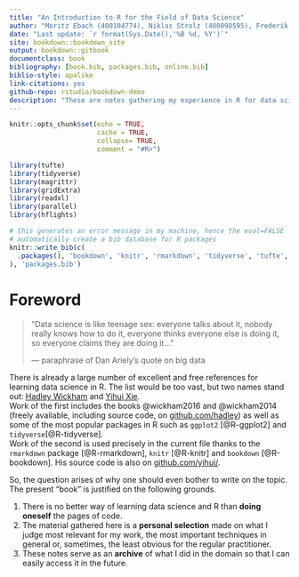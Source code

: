 ```yaml
--- 
title: "An Introduction to R for the Field of Data Science"
author: "Moritz Ebach (400104774), Niklas Strolz (400098595), Frederik Miebach (KOWH116385)"
date: "Last update: `r format(Sys.Date(),'%B %d, %Y')`"
site: bookdown::bookdown_site
output: bookdown::gitbook
documentclass: book
bibliography: [book.bib, packages.bib, online.bib]
biblio-style: apalike
link-citations: yes
github-repo: rstudio/bookdown-demo
description: "These are notes gathering my experience in R for data science."
---
```


```r
knitr::opts_chunk$set(echo = TRUE,
                      cache = TRUE,
                      collapse= TRUE,
                      comment = "#R>")

library(tufte)
library(tidyverse)
library(magrittr)
library(gridExtra)
library(readxl)
library(parallel)
library(hflights)
```



```r
# this generates an error message in my machine, hence the eval=FALSE
# automatically create a bib database for R packages
knitr::write_bib(c(
  .packages(), 'bookdown', 'knitr', 'rmarkdown', 'tidyverse', 'tufte', 'gridExtra', 'magrittr', 'readxl', 'parallel'
), 'packages.bib')

```


# Foreword {-}



> "Data science is like teenage sex: everyone talks about it, nobody really knows how to do it, everyone thinks everyone else is doing it, so everyone claims they are doing it..."   
>
> --- paraphrase of Dan Ariely's quote on big data 



There is already a large number of excellent and free references for learning data science in R. The list would be too vast, but two names stand out: [Hadley Wickham](http://hadley.nz/) and [Yihui Xie](https://yihui.name/en/about/).    
Work of the first includes the books @wickham2016 and @wickham2014 (freely available, including source code, on [github.com/hadley](https://github.com/hadley)) as well as some of the most popular packages in R such as  `ggplot2` [@R-ggplot2] and `tidyverse`[@R-tidyverse].  
Work of the second is used precisely in the current file thanks to the `rmarkdown` package [@R-rmarkdown], `knitr` [@R-knitr] and `bookdown` [@R-bookdown]. His source code is also on [github.com/yihui/](https://github.com/yihui/).  

So, the question arises of why one should even bother to write on the topic. The present "book" is justified on the following grounds.  

1. There is no better way of learning data science and R than **doing oneself** the pages of code.  
2. The material gathered here is a **personal selection** made on what I judge most relevant for my work, the most important techniques in general or, sometimes, the least obvious for the regular practitioner.  
3. These notes serve as an **archive** of what I did in the domain so that I can easily access it in the future.







